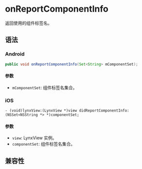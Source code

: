# onReportComponentInfo

返回使用的组件标签名。

## 语法

### Android

```java
public void onReportComponentInfo(Set<String> mComponentSet);
```

#### 参数

- `mComponentSet`: 组件标签名集合。

### iOS

```objc
- (void)lynxView:(LynxView *)view didReportComponentInfo:(NSSet<NSString *> *)componentSet;
```

#### 参数

- `view`: LynxView 实例。
- `componentSet`: 组件标签名集合。

## 兼容性


<LegacyCompatTable metadata="lynx-native-api/lynx-view-client/on-report-component-info" />